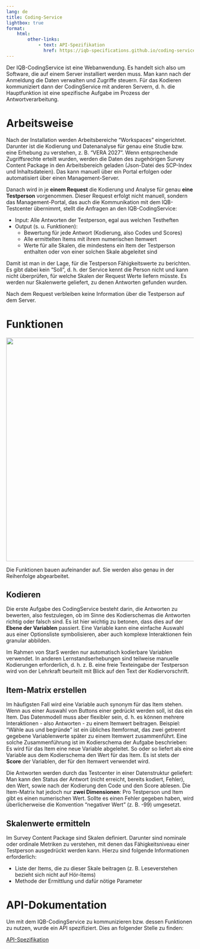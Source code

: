 ```yaml
---
lang: de
title: Coding-Service
lightbox: true
format:
    html:
        other-links:
            - text: API-Spezifikation
              href: https://iqb-specifications.github.io/coding-service-api
---
```


Der IQB-CodingService ist eine Webanwendung. Es handelt sich also um Software, die auf einem Server installiert werden muss. Man kann nach der Anmeldung die Daten verwalten und Zugriffe steuern. Für das Kodieren kommuniziert dann der CodingService mit anderen Servern, d. h. die Hauptfunktion ist eine spezifische Aufgabe im Prozess der Antwortverarbeitung.

# Arbeitsweise

Nach der Installation werden Arbeitsbereiche "Workspaces" eingerichtet. Darunter ist die Kodierung und Datenanalyse für genau eine Studie bzw. eine Erhebung zu verstehen, z. B. "VERA 2027". Wenn entsprechende Zugriffsrechte erteilt wurden, werden die Daten des zugehörigen Survey Content Package in den Arbeitsbereich geladen (Json-Datei des SCP-Index und Inhaltsdateien). Das kann manuell über ein Portal erfolgen oder automatisiert über einen Management-Server.

Danach wird in je **einem Request** die Kodierung und Analyse für genau **eine Testperson** vorgenommen. Dieser Request erfolgt nicht manuell, sondern das Management-Portal, das auch die Kommunikation mit dem IQB-Testcenter übernimmt, stellt die Anfragen an den IQB-CodingService:

* Input: Alle Antworten der Testperson, egal aus welchen Testheften
* Output (s. u. Funktionen):
  * Bewertung für jede Antwort (Kodierung, also Codes und Scores)
  * Alle ermittelten Items mit ihrem numerischen Itemwert
  * Werte für alle Skalen, die mindestens ein Item der Testperson enthalten oder von einer solchen Skale abgeleitet sind

Damit ist man in der Lage, für die Testperson Fähigkeitswerte zu berichten. Es gibt dabei kein "Soll", d. h. der Service kennt die Person nicht und kann nicht überprüfen, für welche Skalen der Request Werte liefern müsste. Es werden nur Skalenwerte geliefert, zu denen Antworten gefunden wurden.

Nach dem Request verbleiben keine Information über die Testperson auf dem Server.

# Funktionen

![](../assets/coding-service.png){width="600"}

Die Funktionen bauen aufeinander auf. Sie werden also genau in der Reihenfolge abgearbeitet.

## Kodieren

Die erste Aufgabe des CodingService besteht darin, die Antworten zu bewerten, also festzulegen, ob im Sinne des Kodierschemas die Antworten richtig oder falsch sind. Es ist hier wichtig zu betonen, dass dies auf der **Ebene der Variablen** passiert. Eine Variable kann eine einfache Auswahl aus einer Optionsliste symbolisieren, aber auch komplexe Interaktionen fein granular abbilden.

Im Rahmen von StarS werden nur automatisch kodierbare Variablen verwendet. In anderen Lernstandserhebungen sind teilweise manuelle Kodierungen erforderlich, d. h. z. B. eine freie Texteingabe der Testperson wird von der Lehrkraft beurteilt mit Blick auf den Text der Kodiervorschrift.

## Item-Matrix erstellen

Im häufigsten Fall wird eine Variable auch synonym für das Item stehen. Wenn aus einer Auswahl von Buttons einer gedrückt werden soll, ist das ein Item. Das Datenmodell muss aber flexibler sein, d. h. es können mehrere Interaktionen - also Antworten - zu einem Itemwert beitragen. Beispiel: "Wähle aus und begründe" ist ein übliches Itemformat, das zwei getrennt gegebene Variablenwerte später zu einem Itemwert zusammenführt. Eine solche Zusammenführung ist im Kodierschema der Aufgabe beschrieben: Es wird für das Item eine neue Variable abgeleitet. So oder so liefert als eine Variable aus dem Kodierschema den Wert für das Item. Es ist stets der **Score** der Variablen, der für den Itemwert verwendet wird.

Die Antworten werden durch das Testcenter in einer Datenstruktur geliefert: Man kann den Status der Antwort (nicht erreicht, bereits kodiert, Fehler), den Wert, sowie nach der Kodierung den Code und den Score ablesen. Die Item-Matrix hat jedoch nur **zwei Dimensionen**: Pro Testperson und Item gibt es einen numerischen Wert. Sollte es einen Fehler gegeben haben, wird überlicherweise die Konvention "negativer Wert" (z. B. -99) umgesetzt.

## Skalenwerte ermitteln

Im Survey Content Package sind Skalen definiert. Darunter sind nominale oder ordinale Metriken zu verstehen, mit denen das Fähigkeitsniveau einer Testperson ausgedrückt werden kann. Hierzu sind folgende Informationen erforderlich:

* Liste der Items, die zu dieser Skale beitragen (z. B. Leseverstehen bezieht sich nicht auf Hör-Items)
* Methode der Ermittlung und dafür nötige Parameter

# API-Dokumentation

Um mit dem IQB-CodingService zu kommunizieren bzw. dessen Funktionen zu nutzen, wurde ein API spezifiziert. Dies an folgender Stelle zu finden:

[API-Spezifikation](https://iqb-specifications.github.io/coding-service-api)

